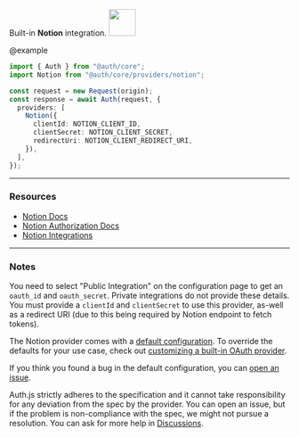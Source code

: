 
<div
  style={{
    backgroundColor: "#000",
    display: "flex",
    justifyContent: "space-between",
    color: "#fff",
    padding: 16,
  }}
>
  <span>
    Built-in <b>Notion</b> integration.
  </span>
  <a href="https://notion.so">
    <img
      style={{ display: "block" }}
      src="/img/providers/notion.svg"
      height="48"
      width="48"
    />
  </a>
</div>

@example

```ts
import { Auth } from "@auth/core";
import Notion from "@auth/core/providers/notion";

const request = new Request(origin);
const response = await Auth(request, {
  providers: [
    Notion({
      clientId: NOTION_CLIENT_ID,
      clientSecret: NOTION_CLIENT_SECRET,
      redirectUri: NOTION_CLIENT_REDIRECT_URI,
    }),
  ],
});
```

---

### Resources

- [Notion Docs](https://developers.notion.com/docs)
- [Notion Authorization Docs](https://developers.notion.com/docs/authorization)
- [Notion Integrations](https://www.notion.so/my-integrations)

---

### Notes

You need to select "Public Integration" on the configuration page to get an `oauth_id` and `oauth_secret`. Private integrations do not provide these details.
You must provide a `clientId` and `clientSecret` to use this provider, as-well as a redirect URI (due to this being required by Notion endpoint to fetch tokens).

<Callout>

The Notion provider comes with a [default configuration](https://github.com/nextauthjs/next-auth/blob/main/packages/core/src/providers/notion.ts).
To override the defaults for your use case, check out [customizing a built-in OAuth provider](https://authjs.dev/guides/providers/custom-provider#override-default-options).

</Callout>

If you think you found a bug in the default configuration, you can [open an issue](https://authjs.dev/new/provider-issue).

Auth.js strictly adheres to the specification and it cannot take responsibility for any deviation from
the spec by the provider. You can open an issue, but if the problem is non-compliance with the spec,
we might not pursue a resolution. You can ask for more help in [Discussions](https://authjs.dev/new/github-discussions).
